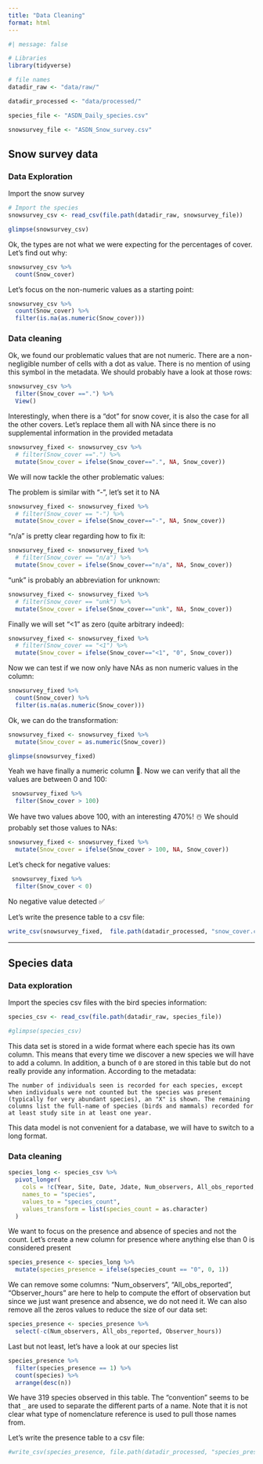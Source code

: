 ```yaml
---
title: "Data Cleaning"
format: html
---
```


```r
#| message: false  

# Libraries
library(tidyverse)

# file names
datadir_raw <- "data/raw/"

datadir_processed <- "data/processed/"

species_file <- "ASDN_Daily_species.csv"

snowsurvey_file <- "ASDN_Snow_survey.csv"
```


## Snow survey data

### Data Exploration

Import the snow survey

```r
# Import the species
snowsurvey_csv <- read_csv(file.path(datadir_raw, snowsurvey_file))

glimpse(snowsurvey_csv)

```

Ok, the types are not what we were expecting for the percentages of cover. Let's find out why:

```r
snowsurvey_csv %>%
  count(Snow_cover)
```

Let's focus on the non-numeric values as a starting point:

```r
snowsurvey_csv %>%
  count(Snow_cover) %>%
  filter(is.na(as.numeric(Snow_cover)))

```

### Data cleaning

Ok, we found our problematic values that are not numeric. There are a non-negligible number of cells with a dot as value. There is no mention of using this symbol in the metadata. We should probably have a look at those rows:

```r
snowsurvey_csv %>%
  filter(Snow_cover ==".") %>%
  View()
```

Interestingly, when there is a "dot" for snow cover, it is also the case for all the other covers. Let's replace them all with NA since there is no supplemental information in the provided metadata

```r
snowsurvey_fixed <- snowsurvey_csv %>%
  # filter(Snow_cover ==".") %>%
  mutate(Snow_cover = ifelse(Snow_cover==".", NA, Snow_cover))

```

We will now tackle the other problematic values:

The problem is similar with "-", let's set it to NA

```r
snowsurvey_fixed <- snowsurvey_fixed %>%
  # filter(Snow_cover == "-") %>%
  mutate(Snow_cover = ifelse(Snow_cover=="-", NA, Snow_cover))

```

"n/a" is pretty clear regarding how to fix it:

```r
snowsurvey_fixed <- snowsurvey_fixed %>%
  # filter(Snow_cover == "n/a") %>%
  mutate(Snow_cover = ifelse(Snow_cover=="n/a", NA, Snow_cover))
```

"unk" is probably an abbreviation for unknown:

```r
snowsurvey_fixed <- snowsurvey_fixed %>%
  # filter(Snow_cover == "unk") %>%
  mutate(Snow_cover = ifelse(Snow_cover=="unk", NA, Snow_cover))
```

Finally we will set "<1" as zero (quite arbitrary indeed):

```r
snowsurvey_fixed <- snowsurvey_fixed %>%
  # filter(Snow_cover == "<1") %>%
  mutate(Snow_cover = ifelse(Snow_cover=="<1", "0", Snow_cover))
```

Now we can test if we now only have NAs as non numeric values in the column:

```r
snowsurvey_fixed %>%
  count(Snow_cover) %>%
  filter(is.na(as.numeric(Snow_cover)))
```

Ok, we can do the transformation:

```r
snowsurvey_fixed <- snowsurvey_fixed %>%
  mutate(Snow_cover = as.numeric(Snow_cover))

glimpse(snowsurvey_fixed)
```

Yeah we have finally a numeric column 🎉. Now we can verify that all the values are between 0 and 100:

```r
 snowsurvey_fixed %>%
  filter(Snow_cover > 100)
```

We have two values above 100, with an interesting 470%! ☃️ We should probably set those values to NAs:

```r
snowsurvey_fixed <- snowsurvey_fixed %>%
  mutate(Snow_cover = ifelse(Snow_cover > 100, NA, Snow_cover))
```

Let's check for negative values:

```r
 snowsurvey_fixed %>%
  filter(Snow_cover < 0)
```

No negative value detected ✅

Let's write the presence table to a csv file:

```r
write_csv(snowsurvey_fixed,  file.path(datadir_processed, "snow_cover.csv"))
```

<hr> 


## Species data

### Data exploration

Import the species csv files with the bird species information:

```r
species_csv <- read_csv(file.path(datadir_raw, species_file))

#glimpse(species_csv)
```

This data set is stored in a wide format where each specie has its own column. This means that every time we discover a new species we will have to add a column. In addition, a bunch of `0` are stored in this table but do not really provide any information. According to the metadata:

```
The number of individuals seen is recorded for each species, except when individuals were not counted but the species was present (typically for very abundant species), an "X" is shown. The remaining columns list the full-name of species (birds and mammals) recorded for at least study site in at least one year.
```

This data model is not convenient for a database, we will have to switch to a long format.


### Data cleaning

```r
species_long <- species_csv %>%
  pivot_longer(
    cols = !c(Year, Site, Date, Jdate, Num_observers, All_obs_reported, Observer_hours),
    names_to = "species",
    values_to = "species_count",
    values_transform = list(species_count = as.character)
  )
```


We want to focus on the presence and absence of species and not the count. Let's create a new column for presence where anything else than 0 is considered present

```r
species_presence <- species_long %>%
  mutate(species_presence = ifelse(species_count == "0", 0, 1))
```

We can remove some columns: "Num_observers", "All_obs_reported", "Observer_hours" are here to help to compute the effort of observation but since we just want presence and absence, we do not need it. We can also remove all the zeros values to reduce the size of our data set:

```r
species_presence <- species_presence %>%
  select(-c(Num_observers, All_obs_reported, Observer_hours))

```

Last but not least, let's have a look at our species list

```r
species_presence %>%
  filter(species_presence == 1) %>%
  count(species) %>%
  arrange(desc(n))
```

We have 319 species observed in this table. The "convention" seems to be that `_` are used to separate the different parts of a name. Note that it is not clear what type of nomenclature reference is used to pull those names from.

Let's write the presence table to a csv file:

```r
#write_csv(species_presence, file.path(datadir_processed, "species_presence.csv"))
```



